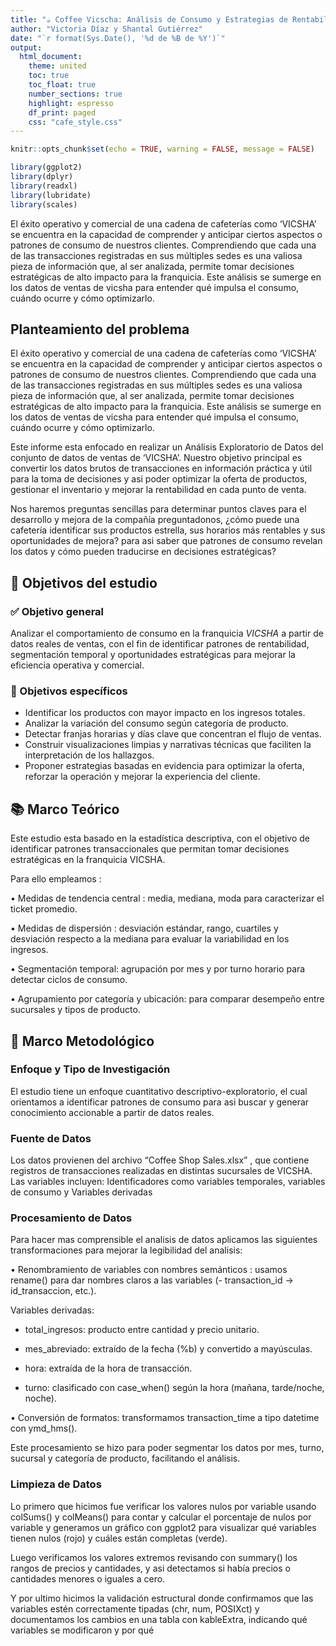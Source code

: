 ```yaml
---
title: "☕ Coffee Vicscha: Análisis de Consumo y Estrategias de Rentabilidad"
author: "Victoria Díaz y Shantal Gutiérrez"
date: "`r format(Sys.Date(), '%d de %B de %Y')`"
output:
  html_document:
    theme: united
    toc: true
    toc_float: true
    number_sections: true
    highlight: espresso
    df_print: paged
    css: "cafe_style.css"
---
```

```r
knitr::opts_chunk$set(echo = TRUE, warning = FALSE, message = FALSE)
```

```r
library(ggplot2)
library(dplyr)
library(readxl)
library(lubridate)
library(scales)

```




El éxito operativo y comercial de una cadena de cafeterías como 'VICSHA'  se encuentra en la capacidad de comprender y anticipar ciertos aspectos o  patrones de consumo de nuestros clientes. Comprendiendo que cada una de las transacciones registradas en sus múltiples sedes es una valiosa pieza de información que, al ser analizada, permite tomar decisiones estratégicas de alto impacto para la franquicia. Este análisis se sumerge en los datos de ventas de vicsha para entender qué impulsa el consumo, cuándo ocurre y cómo optimizarlo.

##  Planteamiento del problema

El éxito operativo y comercial de una cadena de cafeterías como 'VICSHA'  se encuentra en la capacidad de comprender y anticipar ciertos aspectos o  patrones de consumo de nuestros clientes. Comprendiendo que cada una de las transacciones registradas en sus múltiples sedes es una valiosa pieza de información que, al ser analizada, permite tomar decisiones estratégicas de alto impacto para la franquicia. Este análisis se sumerge en los datos de ventas de vicsha para entender qué impulsa el consumo, cuándo ocurre y cómo optimizarlo.

Este informe esta enfocado en realizar un Análisis Exploratorio de Datos del conjunto de datos de ventas de 'VICSHA'. Nuestro objetivo principal es convertir los datos brutos de transacciones en información práctica y útil para la toma de decisiones y asi poder optimizar la oferta de productos, gestionar el inventario y mejorar la rentabilidad en cada punto de venta.

Nos haremos preguntas sencillas para determinar puntos claves para el desarrollo y mejora de la compañía preguntadonos, ¿cómo puede una cafetería identificar sus productos estrella, sus horarios más rentables y sus oportunidades de mejora? para asi saber que  patrones de consumo revelan los datos y cómo pueden traducirse en decisiones estratégicas?

## 🎯 Objetivos del estudio

### ✅ Objetivo general

Analizar el comportamiento de consumo en la franquicia *VICSHA* a partir de datos reales de ventas, con el fin de identificar patrones de rentabilidad, segmentación temporal y oportunidades estratégicas para mejorar la eficiencia operativa y comercial.

### 📌 Objetivos específicos

- Identificar los productos con mayor impacto en los ingresos totales.
- Analizar la variación del consumo según categoría de producto.
- Detectar franjas horarias y días clave que concentran el flujo de ventas.
- Construir visualizaciones limpias y narrativas técnicas que faciliten la interpretación de los hallazgos.
- Proponer estrategias basadas en evidencia para optimizar la oferta, reforzar la operación y mejorar la experiencia del cliente.

## 📚 Marco Teórico

Este estudio esta basado en la estadística descriptiva, con el objetivo de identificar patrones transaccionales que permitan tomar decisiones estratégicas en la franquicia VICSHA.

Para ello empleamos :

• 	Medidas de tendencia central :  media, mediana, moda para caracterizar el ticket promedio.

• 	Medidas de dispersión : desviación estándar, rango, cuartiles y desviación respecto a la mediana para evaluar la variabilidad en los ingresos.

• 	Segmentación temporal: agrupación por mes y por turno horario para detectar ciclos de consumo.

• 	Agrupamiento por categoría y ubicación: para comparar desempeño entre sucursales y tipos de producto.

## 🧪 Marco Metodológico

### Enfoque y Tipo de Investigación

El estudio tiene un enfoque cuantitativo descriptivo-exploratorio, el cual orientamos a identificar patrones de consumo para asi buscar y  generar conocimiento accionable a partir de datos reales.

### Fuente de Datos

Los datos provienen del archivo  "Coffee Shop Sales.xlsx" , que contiene registros de transacciones realizadas en distintas sucursales de VICSHA. Las variables incluyen:  Identificadores como variables temporales, variables de consumo y Variables derivadas

### Procesamiento de Datos

Para hacer mas comprensible el analisis de datos aplicamos las siguientes transformaciones para mejorar la legibilidad del analisis: 

• Renombramiento de variables con nombres semánticos : usamos  rename()  para dar nombres claros a las variables (- transaction_id  →  id_transaccion, etc.).
 
 Variables derivadas:
 
- total_ingresos: producto entre cantidad y precio unitario.

- mes_abreviado: extraído de la fecha (%b) y convertido a mayúsculas.

- hora: extraída de la hora de transacción.

- turno: clasificado con case_when() según la hora (mañana, tarde/noche, noche).

• Conversión de formatos: transformamos transaction_time a tipo datetime con ymd_hms().

Este procesamiento se hizo para poder segmentar los datos por mes, turno, sucursal y categoría de producto, facilitando el análisis.

### Limpieza de Datos

Lo primero que hicimos fue verificar los valores nulos por variable usando colSums() y colMeans() para contar y calcular el porcentaje de nulos por variable y generamos un gráfico con ggplot2 para visualizar qué variables tienen nulos (rojo) y cuáles están completas (verde).
  
Luego verificamos los valores extremos revisando con summary() los rangos de precios y cantidades, y asi detectamos si había precios o cantidades menores o iguales a cero.

Y por ultimo hicimos la validación estructural donde confirmamos que las variables estén correctamente tipadas (chr, num, POSIXct) y documentamos los cambios en una tabla con kableExtra, indicando qué variables se modificaron y por qué